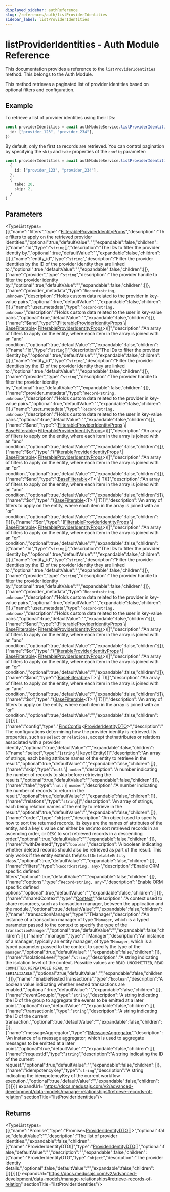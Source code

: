 ```yaml
---
displayed_sidebar: authReference
slug: /references/auth/listProviderIdentities
sidebar_label: listProviderIdentities
---
```



# listProviderIdentities - Auth Module Reference

This documentation provides a reference to the `listProviderIdentities` method. This belongs to the Auth Module.

This method retrieves a paginated list of provider identities based on optional filters and configuration.

## Example

To retrieve a list of provider identities using their IDs:

```ts
const providerIdentities = await authModuleService.listProviderIdentities({
  id: ["provider_123", "provider_234"],
})
```

By default, only the first `15` records are retrieved. You can control pagination by specifying the `skip` and `take` properties of the `config` parameter:

```ts
const providerIdentities = await authModuleService.listProviderIdentities(
  {
    id: ["provider_123", "provider_234"],
  },
  {
    take: 20,
    skip: 2,
  }
)
```

## Parameters

<TypeList types={[{"name":"filters","type":"[FilterableProviderIdentityProps](../../../interfaces/auth.FilterableProviderIdentityProps/page.mdx)","description":"The filters to apply on the retrieved provider identities.","optional":true,"defaultValue":"","expandable":false,"children":[{"name":"id","type":"`string`[]","description":"The IDs to filter the provider identity by.","optional":true,"defaultValue":"","expandable":false,"children":[]},{"name":"entity_id","type":"`string`","description":"Filter the provider identities by the ID of the provider identity they are linked to.","optional":true,"defaultValue":"","expandable":false,"children":[]},{"name":"provider","type":"`string`","description":"The provider handle to filter the provider identity by.","optional":true,"defaultValue":"","expandable":false,"children":[]},{"name":"provider_metadata","type":"`Record<string, unknown>`","description":"Holds custom data related to the provider in key-value pairs.","optional":true,"defaultValue":"","expandable":false,"children":[]},{"name":"user_metadata","type":"`Record<string, unknown>`","description":"Holds custom data related to the user in key-value pairs.","optional":true,"defaultValue":"","expandable":false,"children":[]},{"name":"$and","type":"([FilterableProviderIdentityProps](../../../interfaces/auth.FilterableProviderIdentityProps/page.mdx) \\| [BaseFilterable](../../../interfaces/auth.BaseFilterable/page.mdx)&#60;[FilterableProviderIdentityProps](../../../interfaces/auth.FilterableProviderIdentityProps/page.mdx)&#62;)[]","description":"An array of filters to apply on the entity, where each item in the array is joined with an \"and\" condition.","optional":true,"defaultValue":"","expandable":false,"children":[{"name":"id","type":"`string`[]","description":"The IDs to filter the provider identity by.","optional":true,"defaultValue":"","expandable":false,"children":[]},{"name":"entity_id","type":"`string`","description":"Filter the provider identities by the ID of the provider identity they are linked to.","optional":true,"defaultValue":"","expandable":false,"children":[]},{"name":"provider","type":"`string`","description":"The provider handle to filter the provider identity by.","optional":true,"defaultValue":"","expandable":false,"children":[]},{"name":"provider_metadata","type":"`Record<string, unknown>`","description":"Holds custom data related to the provider in key-value pairs.","optional":true,"defaultValue":"","expandable":false,"children":[]},{"name":"user_metadata","type":"`Record<string, unknown>`","description":"Holds custom data related to the user in key-value pairs.","optional":true,"defaultValue":"","expandable":false,"children":[]},{"name":"$and","type":"([FilterableProviderIdentityProps](../../../interfaces/auth.FilterableProviderIdentityProps/page.mdx) \\| [BaseFilterable](../../../interfaces/auth.BaseFilterable/page.mdx)&#60;[FilterableProviderIdentityProps](../../../interfaces/auth.FilterableProviderIdentityProps/page.mdx)&#62;)[]","description":"An array of filters to apply on the entity, where each item in the array is joined with an \"and\" condition.","optional":true,"defaultValue":"","expandable":false,"children":[]},{"name":"$or","type":"([FilterableProviderIdentityProps](../../../interfaces/auth.FilterableProviderIdentityProps/page.mdx) \\| [BaseFilterable](../../../interfaces/auth.BaseFilterable/page.mdx)&#60;[FilterableProviderIdentityProps](../../../interfaces/auth.FilterableProviderIdentityProps/page.mdx)&#62;)[]","description":"An array of filters to apply on the entity, where each item in the array is joined with an \"or\" condition.","optional":true,"defaultValue":"","expandable":false,"children":[]},{"name":"$and","type":"([BaseFilterable](../../../interfaces/auth.BaseFilterable/page.mdx)&#60;T&#62; \\| T)[]","description":"An array of filters to apply on the entity, where each item in the array is joined with an \"and\" condition.","optional":true,"defaultValue":"","expandable":false,"children":[]},{"name":"$or","type":"([BaseFilterable](../../../interfaces/auth.BaseFilterable/page.mdx)&#60;T&#62; \\| T)[]","description":"An array of filters to apply on the entity, where each item in the array is joined with an \"or\" condition.","optional":true,"defaultValue":"","expandable":false,"children":[]}]},{"name":"$or","type":"([FilterableProviderIdentityProps](../../../interfaces/auth.FilterableProviderIdentityProps/page.mdx) \\| [BaseFilterable](../../../interfaces/auth.BaseFilterable/page.mdx)&#60;[FilterableProviderIdentityProps](../../../interfaces/auth.FilterableProviderIdentityProps/page.mdx)&#62;)[]","description":"An array of filters to apply on the entity, where each item in the array is joined with an \"or\" condition.","optional":true,"defaultValue":"","expandable":false,"children":[{"name":"id","type":"`string`[]","description":"The IDs to filter the provider identity by.","optional":true,"defaultValue":"","expandable":false,"children":[]},{"name":"entity_id","type":"`string`","description":"Filter the provider identities by the ID of the provider identity they are linked to.","optional":true,"defaultValue":"","expandable":false,"children":[]},{"name":"provider","type":"`string`","description":"The provider handle to filter the provider identity by.","optional":true,"defaultValue":"","expandable":false,"children":[]},{"name":"provider_metadata","type":"`Record<string, unknown>`","description":"Holds custom data related to the provider in key-value pairs.","optional":true,"defaultValue":"","expandable":false,"children":[]},{"name":"user_metadata","type":"`Record<string, unknown>`","description":"Holds custom data related to the user in key-value pairs.","optional":true,"defaultValue":"","expandable":false,"children":[]},{"name":"$and","type":"([FilterableProviderIdentityProps](../../../interfaces/auth.FilterableProviderIdentityProps/page.mdx) \\| [BaseFilterable](../../../interfaces/auth.BaseFilterable/page.mdx)&#60;[FilterableProviderIdentityProps](../../../interfaces/auth.FilterableProviderIdentityProps/page.mdx)&#62;)[]","description":"An array of filters to apply on the entity, where each item in the array is joined with an \"and\" condition.","optional":true,"defaultValue":"","expandable":false,"children":[]},{"name":"$or","type":"([FilterableProviderIdentityProps](../../../interfaces/auth.FilterableProviderIdentityProps/page.mdx) \\| [BaseFilterable](../../../interfaces/auth.BaseFilterable/page.mdx)&#60;[FilterableProviderIdentityProps](../../../interfaces/auth.FilterableProviderIdentityProps/page.mdx)&#62;)[]","description":"An array of filters to apply on the entity, where each item in the array is joined with an \"or\" condition.","optional":true,"defaultValue":"","expandable":false,"children":[]},{"name":"$and","type":"([BaseFilterable](../../../interfaces/auth.BaseFilterable/page.mdx)&#60;T&#62; \\| T)[]","description":"An array of filters to apply on the entity, where each item in the array is joined with an \"and\" condition.","optional":true,"defaultValue":"","expandable":false,"children":[]},{"name":"$or","type":"([BaseFilterable](../../../interfaces/auth.BaseFilterable/page.mdx)&#60;T&#62; \\| T)[]","description":"An array of filters to apply on the entity, where each item in the array is joined with an \"or\" condition.","optional":true,"defaultValue":"","expandable":false,"children":[]}]}]},{"name":"config","type":"[FindConfig](../../../interfaces/auth.FindConfig/page.mdx)&#60;[ProviderIdentityDTO](../../../interfaces/auth.ProviderIdentityDTO/page.mdx)&#62;","description":"The configurations determining how the provider identity is retrieved. Its properties, such as `select` or `relations`, accept the\nattributes or relations associated with a provider identity.","optional":true,"defaultValue":"","expandable":false,"children":[{"name":"select","type":"(`string` \\| keyof Entity)[]","description":"An array of strings, each being attribute names of the entity to retrieve in the result.","optional":true,"defaultValue":"","expandable":false,"children":[]},{"name":"skip","type":"`null` \\| `number`","description":"A number indicating the number of records to skip before retrieving the results.","optional":true,"defaultValue":"","expandable":false,"children":[]},{"name":"take","type":"`null` \\| `number`","description":"A number indicating the number of records to return in the result.","optional":true,"defaultValue":"","expandable":false,"children":[]},{"name":"relations","type":"`string`[]","description":"An array of strings, each being relation names of the entity to retrieve in the result.","optional":true,"defaultValue":"","expandable":false,"children":[]},{"name":"order","type":"`object`","description":"An object used to specify how to sort the returned records. Its keys are the names of attributes of the entity, and a key's value can either be `ASC`\nto sort retrieved records in an ascending order, or `DESC` to sort retrieved records in a descending order.","optional":true,"defaultValue":"","expandable":false,"children":[]},{"name":"withDeleted","type":"`boolean`","description":"A boolean indicating whether deleted records should also be retrieved as part of the result. This only works if the entity extends the\n`SoftDeletableEntity` class.","optional":true,"defaultValue":"","expandable":false,"children":[]},{"name":"filters","type":"`Record<string, any>`","description":"Enable ORM specific defined filters","optional":true,"defaultValue":"","expandable":false,"children":[]},{"name":"options","type":"`Record<string, any>`","description":"Enable ORM specific defined options","optional":true,"defaultValue":"","expandable":false,"children":[]}]},{"name":"sharedContext","type":"[Context](../../../interfaces/auth.Context/page.mdx)","description":"A context used to share resources, such as transaction manager, between the application and the module.","optional":true,"defaultValue":"","expandable":false,"children":[{"name":"transactionManager","type":"TManager","description":"An instance of a transaction manager of type `TManager`, which is a typed parameter passed to the context to specify the type of the `transactionManager`.","optional":true,"defaultValue":"","expandable":false,"children":[]},{"name":"manager","type":"TManager","description":"An instance of a manager, typically an entity manager, of type `TManager`, which is a typed parameter passed to the context to specify the type of the `manager`.","optional":true,"defaultValue":"","expandable":false,"children":[]},{"name":"isolationLevel","type":"`string`","description":"A string indicating the isolation level of the context. Possible values are `READ UNCOMMITTED`, `READ COMMITTED`, `REPEATABLE READ`, or `SERIALIZABLE`.","optional":true,"defaultValue":"","expandable":false,"children":[]},{"name":"enableNestedTransactions","type":"`boolean`","description":"A boolean value indicating whether nested transactions are enabled.","optional":true,"defaultValue":"","expandable":false,"children":[]},{"name":"eventGroupId","type":"`string`","description":"A string indicating the ID of the group to aggregate the events to be emitted at a later point.","optional":true,"defaultValue":"","expandable":false,"children":[]},{"name":"transactionId","type":"`string`","description":"A string indicating the ID of the current transaction.","optional":true,"defaultValue":"","expandable":false,"children":[]},{"name":"messageAggregator","type":"[IMessageAggregator](../../../interfaces/auth.IMessageAggregator/page.mdx)","description":"An instance of a message aggregator, which is used to aggregate messages to be emitted at a later point.","optional":true,"defaultValue":"","expandable":false,"children":[]},{"name":"requestId","type":"`string`","description":"A string indicating the ID of the current request.","optional":true,"defaultValue":"","expandable":false,"children":[]},{"name":"idempotencyKey","type":"`string`","description":"A string indicating the idempotencyKey of the current workflow execution.","optional":true,"defaultValue":"","expandable":false,"children":[]}]}]} expandUrl="https://docs.medusajs.com/v2/advanced-development/data-models/manage-relationships#retrieve-records-of-relation" sectionTitle="listProviderIdentities"/>

## Returns

<TypeList types={[{"name":"Promise","type":"Promise&#60;[ProviderIdentityDTO](../../../interfaces/auth.ProviderIdentityDTO/page.mdx)[]&#62;","optional":false,"defaultValue":"","description":"The list of provider identities.","expandable":false,"children":[{"name":"ProviderIdentityDTO[]","type":"[ProviderIdentityDTO](../../../interfaces/auth.ProviderIdentityDTO/page.mdx)[]","optional":false,"defaultValue":"","description":"","expandable":false,"children":[{"name":"ProviderIdentityDTO","type":"`object`","description":"The provider identity details.","optional":false,"defaultValue":"","expandable":false,"children":[]}]}]}]} expandUrl="https://docs.medusajs.com/v2/advanced-development/data-models/manage-relationships#retrieve-records-of-relation" sectionTitle="listProviderIdentities"/>
